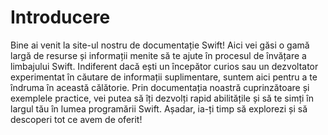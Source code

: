 # Introducere

Bine ai venit la site-ul nostru de documentație Swift! Aici vei găsi o gamă largă de resurse și informații menite să te ajute în procesul de învățare a limbajului Swift. Indiferent dacă ești un începător curios sau un dezvoltator experimentat în căutare de informații suplimentare, suntem aici pentru a te îndruma în această călătorie. Prin documentația noastră cuprinzătoare și exemplele practice, vei putea să îți dezvolți rapid abilitățile și să te simți în largul tău în lumea programării Swift. Așadar, ia-ți timp să explorezi și să descoperi tot ce avem de oferit!